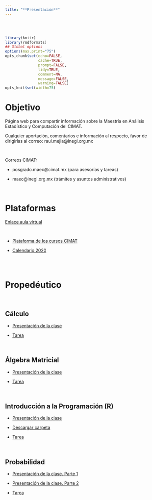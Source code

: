 ```yaml
---
title: "**Presentación**"
--- 
```


<br>
<br>


```r
library(knitr)
library(rmdformats)
## Global options
options(max.print="75")
opts_chunk$set(echo=FALSE,
               cache=TRUE,
               prompt=FALSE,
               tidy=TRUE,
               comment=NA,
               message=FALSE,
               warning=FALSE)
opts_knit$set(width=75)
```

<div class=text-justify>

# **Objetivo** 

Página web para compartir información sobre la Maestría en Análisis Estadístico y Computación del CIMAT.

Cualquier aportación, comentarios e información al respecto, favor de dirigirlas al correo: raul.mejia@inegi.org.mx

<br>

Correos CIMAT:

- posgrado.maec@cimat.mx  (para asesorías y tareas)

- maec@inegi.org.mx (trámites y asuntos administrativos)

<br>

# **Plataformas**

[Enlace aula virtual](https://bluejeans.com/353107177){target='_blank'}

<br>

- [Plataforma de los cursos CIMAT](http://201.116.172.104:8080/){target="_blank"}

- [Calendario 2020](materiales/Calendario MAEC 2020.pdf){target="_blank"}



<br>
<br>

# **Propedéutico**

<br>

## **Cálculo**

- [Presentación de la clase](materiales/prope/PropedeuticoCalculo.pdf){target="_blank"}

- [Tarea](materiales/prope/TareaCalculo.pdf){target="_blank"}

<br>

## **Álgebra Matricial**

- [Presentación de la clase](materiales/prope/prope_inegi.pdf){target="_blank"}

- [Tarea](materiales/prope/tarea_prope_inegi.pdf){target="_blank"}

<br>

## **Introducción a la Programación (R)**

- [Presentación de la clase](materiales/prope/programacion_r/Introduccion-programacion-R.pdf){target="_blank"}

- [Descargar carpeta](materiales/prope/programacion_r/programacion_r.zip)

- [Tarea](materiales/prope/Tarea-programacion-R.pdf)



<br>

## **Probabilidad**

- [Presentación de la clase. Parte 1](materiales/prope/MAEC_Clase1_Prob.pdf){target="_blank"}

- [Presentación de la clase. Parte 2](materiales/prope/MAEC_Clase2_Prob.pdf){target="_blank"}

- [Tarea](materiales/prope/MAEC_Tarea1_Probabilidad.pdf)



</div>




